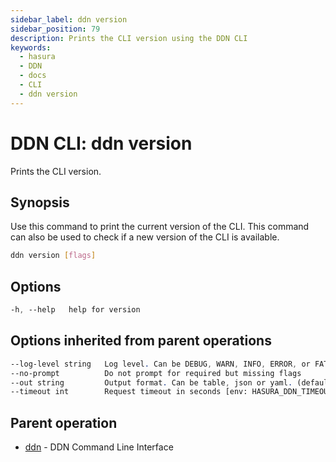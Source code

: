 ```yaml
---
sidebar_label: ddn version
sidebar_position: 79
description: Prints the CLI version using the DDN CLI
keywords:
  - hasura
  - DDN
  - docs
  - CLI
  - ddn version
---
```


# DDN CLI: ddn version

Prints the CLI version.

## Synopsis

Use this command to print the current version of the CLI. This command can also be used to check if a new version of the CLI is available.

```bash
ddn version [flags]
```

## Options

```sass
-h, --help   help for version
```

## Options inherited from parent operations

```sass
--log-level string   Log level. Can be DEBUG, WARN, INFO, ERROR, or FATAL. (default "INFO")
--no-prompt          Do not prompt for required but missing flags
--out string         Output format. Can be table, json or yaml. (default "table")
--timeout int        Request timeout in seconds [env: HASURA_DDN_TIMEOUT] (default 100)
```

## Parent operation

- [ddn](/cli/commands/ddn) - DDN Command Line Interface

